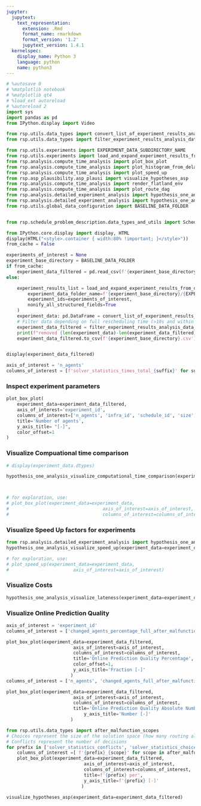 ```yaml
---
jupyter:
  jupytext:
    text_representation:
      extension: .Rmd
      format_name: rmarkdown
      format_version: '1.2'
      jupytext_version: 1.4.1
  kernelspec:
    display_name: Python 3
    language: python
    name: python3
---
```


```python
# %autosave 0
# %matplotlib notebook
# %matplotlib qt4
# %load_ext autoreload
# %autoreload 2
import sys
import pandas as pd
from IPython.display import Video

from rsp.utils.data_types import convert_list_of_experiment_results_analysis_to_data_frame
from rsp.utils.data_types import filter_experiment_results_analysis_data_frame

from rsp.utils.experiments import EXPERIMENT_DATA_SUBDIRECTORY_NAME
from rsp.utils.experiments import load_and_expand_experiment_results_from_data_folder
from rsp.analysis.compute_time_analysis import plot_box_plot
from rsp.analysis.compute_time_analysis import plot_histogram_from_delay_data
from rsp.analysis.compute_time_analysis import plot_speed_up
from rsp.asp_plausibility.asp_plausi import visualize_hypotheses_asp
from rsp.analysis.compute_time_analysis import render_flatland_env
from rsp.analysis.compute_time_analysis import plot_route_dag
from rsp.analysis.detailed_experiment_analysis import hypothesis_one_analysis_visualize_computational_time_comparison
from rsp.analysis.detailed_experiment_analysis import hypothesis_one_analysis_visualize_lateness
from rsp.utils.global_data_configuration import BASELINE_DATA_FOLDER


from rsp.schedule_problem_description.data_types_and_utils import ScheduleProblemEnum

from IPython.core.display import display, HTML
display(HTML("<style>.container { width:80% !important; }</style>"))
from_cache = False
```

```python
experiments_of_interest = None
experiment_base_directory = BASELINE_DATA_FOLDER
if from_cache:
    experiment_data_filtered = pd.read_csv(f'{experiment_base_directory}.csv')
else:

    experiment_results_list = load_and_expand_experiment_results_from_data_folder(
        experiment_data_folder_name=f'{experiment_base_directory}/{EXPERIMENT_DATA_SUBDIRECTORY_NAME}',
        experiment_ids=experiments_of_interest,
        nonify_all_structured_fields=True
    )
    experiment_data: pd.DataFrame = convert_list_of_experiment_results_analysis_to_data_frame(experiment_results_list)
    # Filter data depending on full rescheduling time (>10s and within 97% percentile)
    experiment_data_filtered = filter_experiment_results_analysis_data_frame(experiment_data)
    print(f"removed {len(experiment_data)-len(experiment_data_filtered)}/{len(experiment_data)} rows")
    experiment_data_filtered.to_csv(f'{experiment_base_directory}.csv')


display(experiment_data_filtered)
```

```python
axis_of_interest = 'n_agents'
columns_of_interest = [f'solver_statistics_times_total_{suffix}' for suffix in ['full', 'full_after_malfunction', 'delta_perfect_after_malfunction']]
```

### Inspect experiment parameters

```python
plot_box_plot(
    experiment_data=experiment_data_filtered,
    axis_of_interest='experiment_id',
    columns_of_interest=['n_agents', 'infra_id', 'schedule_id', 'size', 'earliest_malfunction', 'malfunction_duration', 'malfunction_agent_id'],
    title='Number of agents',
    y_axis_title= "[-]",
    color_offset=1
)
```

### Visualize Compuational time comparison

```python
# display(experiment_data.dtypes)

hypothesis_one_analysis_visualize_computational_time_comparison(experiment_data=experiment_data_filtered)



# for exploration, use:
# plot_box_plot(experiment_data=experiment_data,
#                                   axis_of_interest=axis_of_interest,
#                                   columns_of_interest=columns_of_interest)
```

### Visualize Speed Up factors for experiments

```python
from rsp.analysis.detailed_experiment_analysis import hypothesis_one_analysis_visualize_speed_up
hypothesis_one_analysis_visualize_speed_up(experiment_data=experiment_data_filtered)

# for exploration, use:
# plot_speed_up(experiment_data=experiment_data,
#                        axis_of_interest=axis_of_interest)
```

### Visualize Costs

```python
hypothesis_one_analysis_visualize_lateness(experiment_data=experiment_data_filtered)
```

### Visualize Online Prediction Quality

```python
axis_of_interest = 'experiment_id'
columns_of_interest = ['changed_agents_percentage_full_after_malfunction', 'online_predicted_changed_agents_percentage','online_predicted_changed_agents_false_positives_percentage', 'online_predicted_changed_agents_false_negatives_percentage']

plot_box_plot(experiment_data=experiment_data_filtered,
                         axis_of_interest=axis_of_interest,
                         columns_of_interest=columns_of_interest,
                         title='Online Prediction Quality Percentage',
                         color_offset=1,
                         y_axis_title='Fraction [-]'
                        )
columns_of_interest = ['n_agents', 'changed_agents_full_after_malfunction', 'online_predicted_changed_agents','online_predicted_changed_agents_false_positives', 'online_predicted_changed_agents_false_negatives']

plot_box_plot(experiment_data=experiment_data_filtered,
                         axis_of_interest=axis_of_interest,
                         columns_of_interest=columns_of_interest,
                         title='Online Prediction Quality Absolute Numbers',
                             y_axis_title='Number [-]'
                        )
```

```python
from rsp.utils.data_types import after_malfunction_scopes
# Choices represent the size of the solution space (how many routing alternatives, how many potential resource conflicts?
# Conflicts represent the number of decisions
for prefix in ['solver_statistics_conflicts', 'solver_statistics_choices', 'nb_resource_conflicts']:
    columns_of_interest =[ f'{prefix}_{scope}' for scope in after_malfunction_scopes ]
    plot_box_plot(experiment_data=experiment_data_filtered,
                             axis_of_interest=axis_of_interest,
                             columns_of_interest=columns_of_interest,
                             title=f'{prefix} per',
                             y_axis_title=f'{prefix} [-]'
                            )
```

```python
visualize_hypotheses_asp(experiment_data=experiment_data_filtered)
```
